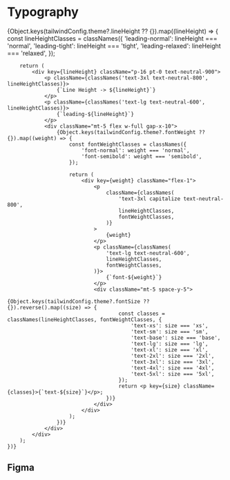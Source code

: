 
<Meta title="Theme/Tokens/Primitive/Typography" />

# Typography

<div className="w-full sb-unstyled">
    {Object.keys(tailwindConfig.theme?.lineHeight ?? {}).map((lineHeight) => {
        const lineHeightClasses = classNames({
            'leading-normal': lineHeight === 'normal',
            'leading-tight': lineHeight === 'tight',
            'leading-relaxed': lineHeight === 'relaxed',
        });

        return (
            <div key={lineHeight} className="p-16 pt-0 text-neutral-900">
                <p className={classNames('text-3xl text-neutral-800', lineHeightClasses)}>
                    {`Line Height -> ${lineHeight}`}
                </p>
                <p className={classNames('text-lg text-neutral-600', lineHeightClasses)}>
                    {`leading-${lineHeight}`}
                </p>
                <div className="mt-5 flex w-full gap-x-10">
                    {Object.keys(tailwindConfig.theme?.fontWeight ?? {}).map((weight) => {
                        const fontWeightClasses = classNames({
                            'font-normal': weight === 'normal',
                            'font-semibold': weight === 'semibold',
                        });

                        return (
                            <div key={weight} className="flex-1">
                                <p
                                    className={classNames(
                                        'text-3xl capitalize text-neutral-800',
                                        lineHeightClasses,
                                        fontWeightClasses,
                                    )}
                                >
                                    {weight}
                                </p>
                                <p className={classNames(
                                    'text-lg text-neutral-600',
                                    lineHeightClasses,
                                    fontWeightClasses,
                                )}>
                                    {`font-${weight}`}
                                </p>
                                <div className="mt-5 space-y-5">
                                    {Object.keys(tailwindConfig.theme?.fontSize ?? {}).reverse().map((size) => {
                                        const classes = classNames(lineHeightClasses, fontWeightClasses, {
                                            'text-xs': size === 'xs',
                                            'text-sm': size === 'sm',
                                            'text-base': size === 'base',
                                            'text-lg': size === 'lg',
                                            'text-xl': size === 'xl',
                                            'text-2xl': size === '2xl',
                                            'text-3xl': size === '3xl',
                                            'text-4xl': size === '4xl',
                                            'text-5xl': size === '5xl',
                                        });
                                        return <p key={size} className={classes}>{`text-${size}`}</p>;
                                    })}
                                </div>
                            </div>
                        );
                    })}
                </div>
            </div>
        );
    })}

</div>

## Figma

<Figma url="https://www.figma.com/design/ISSDryshtEpB7SUSdNqAcw/Governance-UI-Kit?node-id=8842-13335&m=dev" />
